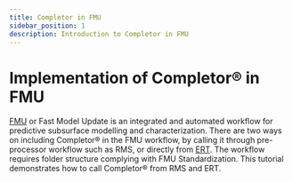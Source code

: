 ```yaml
---
title: Completor in FMU
sidebar_position: 1
description: Introduction to Completor in FMU
---
```


# Implementation of Completor® in FMU

[FMU](https://github.com/Equinor/fmu) or Fast Model Update is an integrated and automated workflow for predictive subsurface modelling and characterization.
There are two ways on including Completor® in the FMU workflow, by calling it through pre-processor workflow such as RMS, or directly from [ERT](https://github.com/equinor/ert). The workflow requires folder structure complying with FMU Standardization. This tutorial demonstrates how to call Completor® from RMS and ERT.
